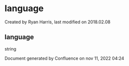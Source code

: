
# language 

 Created by  Ryan Harris, last modified on 2018.02.08

## language

string

Document generated by Confluence on nov 11, 2022 04:24
